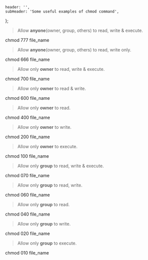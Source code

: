 
    header: '',
    subHeader: 'Some useful examples of chmod command',
};

<MainLayout>
    <SubjectHeader {...header} />
    <Divider />

> Allow **anyone**(owner, group, others) to read, write & execute.
<CodeElement>
  chmod 777 file_name
</CodeElement>

> Allow **anyone**(owner, group, others) to read, write only.
<CodeElement>
  chmod 666 file_name
</CodeElement>

> Allow only **owner** to read, write & execute.
<CodeElement>
  chmod 700 file_name
</CodeElement>

> Allow only **owner** to read & write.
<CodeElement>
  chmod 600 file_name
</CodeElement>

> Allow only **owner** to read.
<CodeElement>
  chmod 400 file_name
</CodeElement>

> Allow only **owner** to write.
<CodeElement>
  chmod 200 file_name
</CodeElement>

> Allow only **owner** to execute.
<CodeElement>
  chmod 100 file_name
</CodeElement>

> Allow only **group** to read, write & execute.
<CodeElement>
  chmod 070 file_name
</CodeElement>

> Allow only **group** to read, write.
<CodeElement>
  chmod 060 file_name
</CodeElement>

> Allow only **group** to read.
<CodeElement>
  chmod 040 file_name
</CodeElement>

> Allow only **group** to write.
<CodeElement>
  chmod 020 file_name
</CodeElement>

> Allow only **group** to execute.
<CodeElement>
  chmod 010 file_name
</CodeElement>



</MainLayout>